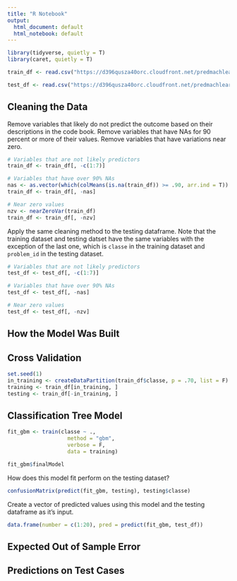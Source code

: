 ```yaml
---
title: "R Notebook"
output:
  html_document: default
  html_notebook: default
---
```


```r
library(tidyverse, quietly = T)
library(caret, quietly = T)
```

```r
train_df <- read.csv("https://d396qusza40orc.cloudfront.net/predmachlearn/pml-training.csv")

test_df <- read.csv("https://d396qusza40orc.cloudfront.net/predmachlearn/pml-testing.csv")
```

## Cleaning the Data 

Remove variables that likely do not predict the outcome based on their descriptions in the code book. Remove variables that have NAs for 90 percent or more of their values. Remove variables that have variations near zero. 

```r
# Variables that are not likely predictors
train_df <- train_df[, -c(1:7)]

# Variables that have over 90% NAs
nas <- as.vector(which(colMeans(is.na(train_df)) >= .90, arr.ind = T))
train_df <- train_df[, -nas]

# Near zero values
nzv <- nearZeroVar(train_df)
train_df <- train_df[, -nzv]
```

Apply the same cleaning method to the testing dataframe. Note that the training dataset and testing datset have the same variables with the exception of the last one, which is `classe` in the training dataset and `problem_id` in the testing dataset.

```r
# Variables that are not likely predictors
test_df <- test_df[, -c(1:7)]

# Variables that have over 90% NAs
test_df <- test_df[, -nas]

# Near zero values
test_df <- test_df[, -nzv]
```

## How the Model Was Built

## Cross Validation 

```r
set.seed(1)
in_training <- createDataPartition(train_df$classe, p = .70, list = F)
training <- train_df[in_training, ]
testing <- train_df[-in_training, ]
```

## Classification Tree Model

```r
fit_gbm <- train(classe ~ ., 
                   method = "gbm",
                   verbose = F,
                   data = training) 
```

```r
fit_gbm$finalModel
```

How does this model fit perform on the testing dataset? 

```r
confusionMatrix(predict(fit_gbm, testing), testing$classe)
```

Create a vector of predicted values using this model and the testing dataframe as it's input. 

```r
data.frame(number = c(1:20), pred = predict(fit_gbm, test_df))
```

## Expected Out of Sample Error 

## Predictions on Test Cases